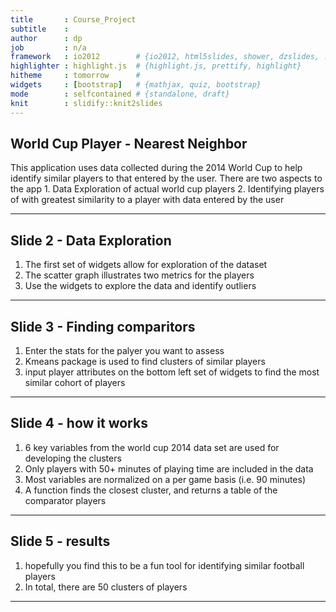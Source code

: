 ```yaml
---
title       : Course_Project 
subtitle    : 
author      : dp
job         : n/a
framework   : io2012        # {io2012, html5slides, shower, dzslides, ...}
highlighter : highlight.js  # {highlight.js, prettify, highlight}
hitheme     : tomorrow      # 
widgets     : [bootstrap]   # {mathjax, quiz, bootstrap}
mode        : selfcontained # {standalone, draft}
knit        : slidify::knit2slides
---
```


## World Cup Player - Nearest Neighbor

This application uses data collected during the 2014 World Cup to help identify similar players to that entered by the user.
There are two aspects to the app
1. Data Exploration of actual world cup players
2. Identifying players of with greatest similarity to a player with data entered by the user

---

## Slide 2 - Data Exploration

1. The first set of widgets allow for exploration of the dataset
2. The scatter graph illustrates two metrics for the players
3. Use the widgets to explore the data and identify outliers

---


## Slide 3 - Finding comparitors

1. Enter the stats for the palyer you want to assess
2. Kmeans package is used to find clusters of similar players
3. input player attributes on the bottom left set of widgets to find the most similar cohort of players

---

## Slide 4 - how it works
1. 6 key variables from the world cup 2014 data set are used for developing the clusters
2. Only players with 50+ minutes of playing time are included in the data
3. Most variables are normalized on a per game basis (i.e. 90 minutes)
4. A function finds the closest cluster, and returns a table of the comparator players

---


## Slide 5 - results
1. hopefully you find this to be a fun tool for identifying similar football players
2. In total, there are 50 clusters of players

---
